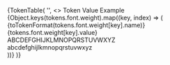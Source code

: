 
<PageSection title="Font weight" isHeader>
  {TokenTable(
    '',
    <>
      <thead>
        <tr>
          <th style={{ width: '40%' }}>Token</th>
          <th style={{ width: '30%' }}>Value</th>
          <th>Example</th>
        </tr>
      </thead>
      <tbody>
        {Object.keys(tokens.font.weight).map((key, index) => (
          <tr key={index}>
            <td>{toTokenFormat(tokens.font.weight[key].name)}</td>
            <td>{tokens.font.weight[key].value}</td>
            <td>
              <div
                style={{
                  fontWeight: tokens.font.weight[key].value,
                  lineHeight: 'normal',
                }}
              >
                ABCDEFGHIJKLMNOPQRSTUVWXYZ
              </div>
              <div
                style={{
                  fontWeight: tokens.font.weight[key].value,
                  lineHeight: 'normal',
                }}
              >
                abcdefghijlkmnopqrstuvwxyz
              </div>
            </td>
          </tr>
        ))}
      </tbody>
    </>
  )}
</PageSection>
